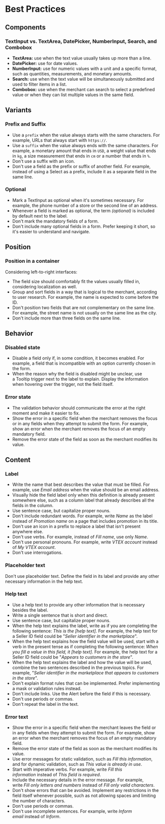 # Best Practices

## Components

### TextInput vs. TextArea, DatePicker, NumberInput, Search, and Combobox

- **TextArea:** use when the text value usually takes up more than a line.
- **DatePicker:** use for date values.
- **NumberInput:** use for numeric values with a unit and a specific format, such as quantities, measurements, and monetary amounts.
- **Search:** use when the text value will be simultaneously submitted and used to filter items in a list.
- **Combobox:** use when the merchant can search to select a predefined value or when they can list multiple values in the same field.

## Variants

### Prefix and Suffix

- Use a `prefix` when the value always starts with the same characters. For example, URLs that always start with `https://`.
- Use a `suffix` when the value always ends with the same characters. For example, a monetary amount that ends in `USD`, a weight value that ends in `kg`, a size measurement that ends in `cm` or a number that ends in `%`.
- Don't use a suffix with an icon.
- Don't use a field as the prefix or suffix of another field. For example, instead of using a Select as a prefix, include it as a separate field in the same line.

### Optional

- Mark a TextInput as optional when it's sometimes necessary. For example, the phone number of a store or the second line of an address.
- Whenever a field is marked as optional, the term *(optional)* is included by default next to the label.
- Don't mark the mandatory fields of a form.
- Don't include many optional fields in a form. Prefer keeping it short, so it's easier to understand and navigate.

## Position

### Position in a container

Considering left-to-right interfaces:

- The field size should comfortably fit the values usually filled in, considering localization as well.
- Group and sort fields in a way that is logical to the merchant, according to user research. For example, the name is expected to come before the ID.
- Don't position two fields that are not complementary on the same line. For example, the street name is not usually on the same line as the city.
- Don't include more than three fields on the same line.

## Behavior

### Disabled state

- Disable a field only if, in some condition, it becomes enabled. For example, a field that is incompatible with an option currently chosen in the form.
- When the reason why the field is disabled might be unclear, use a Tooltip trigger next to the label to explain. Display the information when hovering over the trigger, not the field itself.

### Error state

- The validation behavior should communicate the error at the right moment and make it easier to fix.
- Show the error in a specific field when the merchant removes the focus or in any fields when they attempt to submit the form. For example, show an error when the merchant removes the focus of an empty mandatory field.
- Remove the error state of the field as soon as the merchant modifies its value.

## Content

### Label

- Write the name that best describes the value that must be filled. For example, use *Email address* when the value should be an email address.
- Visually hide the field label only when this definition is already present somewhere else, such as a column label that already describes all the fields in the column.
- Use sentence case, but capitalize proper nouns.
- Don't include redundant words. For example, write *Name* as the label instead of *Promotion name* on a page that includes promotion in its title.
- Don't use an icon in a prefix to replace a label that isn't present anywhere else.
- Don't use verbs. For example, instead of *Fill name*, use only *Name*.
- Don't use personal pronouns. For example, write *VTEX account* instead of *My VTEX account*.
- Don't use interrogations.

### Placeholder text

Don't use placeholder text. Define the field in its label and provide any other necessary information in the help text.

### Help text

- Use a help text to provide any other information that is necessary besides the label.
- Write a single sentence that is short and direct.
- Use sentence case, but capitalize proper nouns.
- When the help text explains the label, write as if you are completing the following sentence: *This is the [help text]*. For example, the help text for a Seller ID field could be "*Seller identifier in the marketplace*".
- When the help text explains how the field value will be used, start with a verb in the present tense as if completing the following sentence: *When you fill a value in this field, it [help text]*. For example, the help text for a Seller ID field could be "*Appears to customers in the store*".
- When the help text explains the label and how the value will be used, combine the two sentences described in the previous topics. For example, "*Seller identifier in the marketplace that appears to customers in the store*".
- Don't explain format rules that can be implemented. Prefer implementing a mask or validation rules instead.
- Don't include links. Use the Alert before the field if this is necessary.
- Don't use periods or commas.
- Don't repeat the label in the text.

### Error text

- Show the error in a specific field when the merchant leaves the field or in any fields when they attempt to submit the form. For example, show an error when the merchant removes the focus of an empty mandatory field.
- Remove the error state of the field as soon as the merchant modifies its value.
- Use error messages for static validation, such as *Fill this information*, and for dynamic validation, such as *This value is already in use*.
- Start with imperative verbs. For example, write *Fill this information* instead of *This field is required*.
- Include the necessary details in the error message. For example, write *Fill only letters and numbers* instead of *Fill only valid characters*.
- Don't show errors that can be avoided. Implement any restrictions in the field itself whenever possible, such as not allowing spaces and limiting the number of characters.
- Don't use periods or commas.
- Don't use incomplete sentences. For example, write *Inform email* instead of *Inform*.